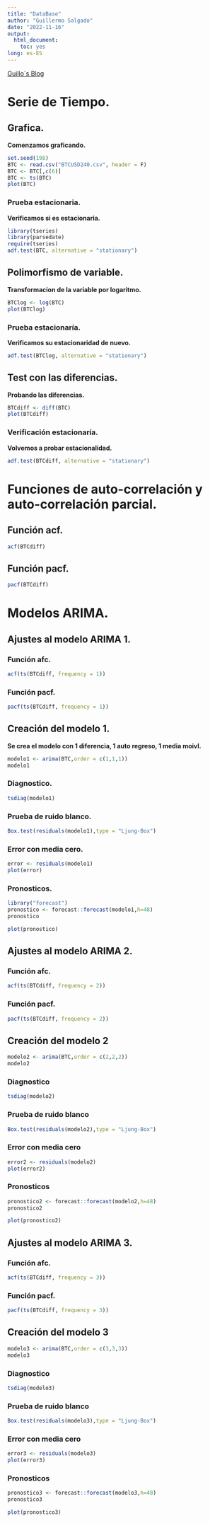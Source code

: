 ```yaml
---
title: "DataBase"
author: "Guillermo Salgado"
date: "2022-11-16"
output: 
  html_document:
    toc: yes
long: es-ES
---
```


[Guillo\`s Blog](https://guysystem86.blogspot.com)

# Serie de Tiempo.

## Grafica.

**Comenzamos graficando.**

```r
set.seed(198)
BTC <- read.csv("BTCUSD240.csv", header = F)
BTC <- BTC[,c(6)]
BTC <- ts(BTC)
plot(BTC)
```

### Prueba estacionaria.

**Verificamos si es estacionaria.**

```r
library(tseries)
library(parsedate)
require(tseries)
adf.test(BTC, alternative = "stationary")
```

## Polimorfismo de variable.

**Transformacion de la variable por logaritmo.**

```r
BTClog <- log(BTC)
plot(BTClog)
```

### Prueba estacionaría.

**Verificamos su estacionaridad de nuevo.**

```r
adf.test(BTClog, alternative = "stationary")
```

## Test con las diferencias.

**Probando las diferencias.**

```r
BTCdiff <- diff(BTC)
plot(BTCdiff)
```

### Verificación estacionaría.

**Volvemos a probar estacionalidad.**

```r
adf.test(BTCdiff, alternative = "stationary")
```

# Funciones de auto-correlación y auto-correlación parcial.

## Función acf.

```r
acf(BTCdiff)
```

## Función pacf.

```r
pacf(BTCdiff)
```

# Modelos ARIMA.

## Ajustes al modelo ARIMA 1.

### Función afc.

```r
acf(ts(BTCdiff, frequency = 1))
```

### Función pacf.

```r
pacf(ts(BTCdiff, frequency = 1))
```

## Creación del modelo 1.

**Se crea el modelo con 1 diferencia, 1 auto regreso, 1 media moivl.**

```r
modelo1 <- arima(BTC,order = c(1,1,1))
modelo1
```

### Diagnostico.

```r
tsdiag(modelo1)
```

### Prueba de ruido blanco.

```r
Box.test(residuals(modelo1),type = "Ljung-Box")
```

### Error con media cero.

```r
error <- residuals(modelo1)
plot(error)
```

### Pronosticos.

```r
library("forecast")
pronostico <- forecast::forecast(modelo1,h=48)
pronostico
```

```r
plot(pronostico)
```

## Ajustes al modelo ARIMA 2.

### Función afc.

```r
acf(ts(BTCdiff, frequency = 2))
```

### Función pacf.

```r
pacf(ts(BTCdiff, frequency = 2))
```

## Creación del modelo 2

```r
modelo2 <- arima(BTC,order = c(2,2,2))
modelo2
```

### Diagnostico

```r
tsdiag(modelo2)
```

### Prueba de ruido blanco

```r
Box.test(residuals(modelo2),type = "Ljung-Box")
```

### Error con media cero

```r
error2 <- residuals(modelo2)
plot(error2)
```

### Pronosticos

```r
pronostico2 <- forecast::forecast(modelo2,h=48)
pronostico2
```

```r
plot(pronostico2)
```

## Ajustes al modelo ARIMA 3.

### Función afc.

```r
acf(ts(BTCdiff, frequency = 3))
```

### Función pacf.

```r
pacf(ts(BTCdiff, frequency = 3))
```

## Creación del modelo 3

```r
modelo3 <- arima(BTC,order = c(3,3,3))
modelo3
```

### Diagnostico

```r
tsdiag(modelo3)
```

### Prueba de ruido blanco

```r
Box.test(residuals(modelo3),type = "Ljung-Box")
```

### Error con media cero

```r
error3 <- residuals(modelo3)
plot(error3)
```

### Pronosticos

```r
pronostico3 <- forecast::forecast(modelo3,h=48)
pronostico3
```

```r
plot(pronostico3)
```

